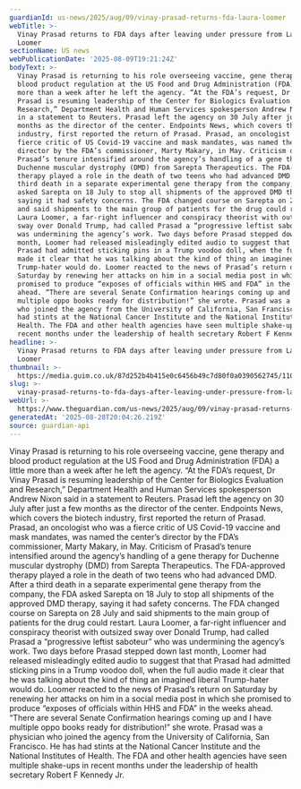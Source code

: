```yaml
---
guardianId: us-news/2025/aug/09/vinay-prasad-returns-fda-laura-loomer
webTitle: >-
  Vinay Prasad returns to FDA days after leaving under pressure from Laura
  Loomer
sectionName: US news
webPublicationDate: '2025-08-09T19:21:24Z'
bodyText: >-
  Vinay Prasad is returning to his role overseeing vaccine, gene therapy and
  blood product regulation at the US Food and Drug Administration (FDA) a little
  more than a week after he left the agency. “At the FDA’s request, Dr Vinay
  Prasad is resuming leadership of the Center for Biologics Evaluation and
  Research,” Department Health and Human Services spokesperson Andrew Nixon said
  in a statement to Reuters. Prasad left the agency on 30 July after just a few
  months as the director of the center. Endpoints News, which covers the biotech
  industry, first reported the return of Prasad. Prasad, an oncologist who was a
  fierce critic of US Covid-19 vaccine and mask mandates, was named the center’s
  director by the FDA’s commissioner, Marty Makary, in May. Criticism of
  Prasad’s tenure intensified around the agency’s handling of a gene therapy for
  Duchenne muscular dystrophy (DMD) from Sarepta Therapeutics. The FDA-approved
  therapy played a role in the death of two teens who had advanced DMD. After a
  third death in a separate experimental gene therapy from the company, the FDA
  asked Sarepta on 18 July to stop all shipments of the approved DMD therapy,
  saying it had safety concerns. The FDA changed course on Sarepta on 28 July
  and said shipments to the main group of patients for the drug could restart.
  Laura Loomer, a far-right influencer and conspiracy theorist with outsized
  sway over Donald Trump, had called Prasad a “progressive leftist saboteur” who
  was undermining the agency’s work. Two days before Prasad stepped down last
  month, Loomer had released misleadingly edited audio to suggest that that
  Prasad had admitted sticking pins in a Trump voodoo doll, when the full audio
  made it clear that he was talking about the kind of thing an imagined liberal
  Trump-hater would do. Loomer reacted to the news of Prasad’s return on
  Saturday by renewing her attacks on him in a social media post in which she
  promised to produce “exposes of officials within HHS and FDA” in the weeks
  ahead. “There are several Senate Confirmation hearings coming up and I have
  multiple oppo books ready for distribution!” she wrote. Prasad was a physician
  who joined the agency from the University of California, San Francisco. He has
  had stints at the National Cancer Institute and the National Institutes of
  Health. The FDA and other health agencies have seen multiple shake-ups in
  recent months under the leadership of health secretary Robert F Kennedy Jr.
headline: >-
  Vinay Prasad returns to FDA days after leaving under pressure from Laura
  Loomer
thumbnail: >-
  https://media.guim.co.uk/87d252b4b415e0c6456b49c7d80f0a0390562745/1102_0_5528_4425/500.jpg
slug: >-
  vinay-prasad-returns-to-fda-days-after-leaving-under-pressure-from-laura-loomer
webUrl: >-
  https://www.theguardian.com/us-news/2025/aug/09/vinay-prasad-returns-fda-laura-loomer
generatedAt: '2025-08-28T20:04:26.219Z'
source: guardian-api
---
```

Vinay Prasad is returning to his role overseeing vaccine, gene therapy and blood product regulation at the US Food and Drug Administration (FDA) a little more than a week after he left the agency. “At the FDA’s request, Dr Vinay Prasad is resuming leadership of the Center for Biologics Evaluation and Research,” Department Health and Human Services spokesperson Andrew Nixon said in a statement to Reuters. Prasad left the agency on 30 July after just a few months as the director of the center. Endpoints News, which covers the biotech industry, first reported the return of Prasad. Prasad, an oncologist who was a fierce critic of US Covid-19 vaccine and mask mandates, was named the center’s director by the FDA’s commissioner, Marty Makary, in May. Criticism of Prasad’s tenure intensified around the agency’s handling of a gene therapy for Duchenne muscular dystrophy (DMD) from Sarepta Therapeutics. The FDA-approved therapy played a role in the death of two teens who had advanced DMD. After a third death in a separate experimental gene therapy from the company, the FDA asked Sarepta on 18 July to stop all shipments of the approved DMD therapy, saying it had safety concerns. The FDA changed course on Sarepta on 28 July and said shipments to the main group of patients for the drug could restart. Laura Loomer, a far-right influencer and conspiracy theorist with outsized sway over Donald Trump, had called Prasad a “progressive leftist saboteur” who was undermining the agency’s work. Two days before Prasad stepped down last month, Loomer had released misleadingly edited audio to suggest that that Prasad had admitted sticking pins in a Trump voodoo doll, when the full audio made it clear that he was talking about the kind of thing an imagined liberal Trump-hater would do. Loomer reacted to the news of Prasad’s return on Saturday by renewing her attacks on him in a social media post in which she promised to produce “exposes of officials within HHS and FDA” in the weeks ahead. “There are several Senate Confirmation hearings coming up and I have multiple oppo books ready for distribution!” she wrote. Prasad was a physician who joined the agency from the University of California, San Francisco. He has had stints at the National Cancer Institute and the National Institutes of Health. The FDA and other health agencies have seen multiple shake-ups in recent months under the leadership of health secretary Robert F Kennedy Jr.
